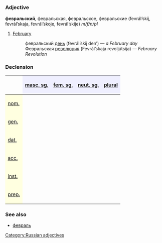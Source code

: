 =={{ru}}==
[[Category:Russian adjectives]]
===Adjective===
'''февральский''', февральская, февральское, февральские (fevrál’skij, fevrál’skaja, fevrál’skoje, fevrál’skije) ''m/f/n/pl''

#[[February]]
#: февральский [[день]] (fevrál’skij den’) — ''a February day''
#: Февральская [[революция]] (Fevrál’skaja revoljútsija) — ''February Revolution''

===Declension===
{| border="1" cellpadding="4" cellspacing="0"
!
! style="background-color: #EFEFFF" align="center"|[[masculine|masc. sg.]]
! style="background-color: #EFEFFF" align="center"|[[feminine|fem. sg.]]
! style="background-color: #EFEFFF" align="center"|[[neuter|neut. sg.]]
! style="background-color: #EFEFFF" align="center"|[[plural]]
|-
! style="background-color: #FFFFE0" align="left"|[[nominative case|nom.]]
| align="center"|{{Unicode|февра́льский}}
| align="center"|{{Unicode|февра́льская}}
| align="center"|{{Unicode|февра́льское}}
| align="center"|{{Unicode|февра́льские}}
|-
! style="background-color: #FFFFE0" align="left"|[[genitive case|gen.]]
| align="center"|{{Unicode|февра́льского}}
| align="center"|{{Unicode|февра́льской}}
| align="center"|{{Unicode|февра́льского}}
| align="center"|{{Unicode|февра́льских}}
|-
! style="background-color: #FFFFE0" align="left"|[[dative case|dat.]]
| align="center"|{{Unicode|февра́льскому}}
| align="center"|{{Unicode|февра́льской}}
| align="center"|{{Unicode|февра́льскому}}
| align="center"|{{Unicode|февра́льским}}
|-
! style="background-color: #FFFFE0" align="left"|[[accusative case|acc.]]
| align="center"|{{Unicode|февра́льский,</br>февра́льсого}}
| align="center"|{{Unicode|февра́льскую}}
| align="center"|{{Unicode|февра́льского}}
| align="center"|{{Unicode|февра́льские,</br>февра́льсих}}
|-
! style="background-color: #FFFFE0" align="left"|[[instrumental case|inst.]]
| align="center"|{{Unicode|февра́льским}}
| align="center"|{{Unicode|февра́льской,</br>февра́льсою}}
| align="center"|{{Unicode|февра́льским}}
| align="center"|{{Unicode|февра́льскими}}
|-
! style="background-color: #FFFFE0" align="left"|[[prepositional case|prep.]]
| align="center"|{{Unicode|о февра́льском}}
| align="center"|{{Unicode|о февра́льской}}
| align="center"|{{Unicode|о февра́льском}}
| align="center"|{{Unicode|о февра́льских}}
|}


===See also===
*[[февраль]]